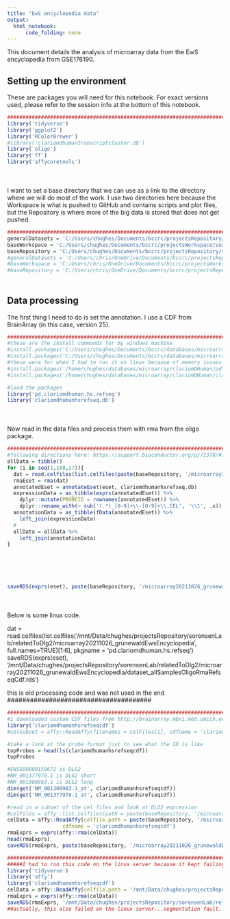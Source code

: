 ```yaml
---
title: "EwS encyclopedia data"
output:
  html_notebook:
      code_folding: none
---
```


This document details the analysis of microarray data from the EwS encyclopedia from GSE176190.

## Setting up the environment

These are packages you will need for this notebook. For exact versions used, please refer to the session info at the bottom of this notebook.

```r
##########################################################################################
library('tidyverse')
library('ggplot2')
library('RColorBrewer')
#library('clariomdhumantranscriptcluster.db')
library('oligo')
library('ff')
library('affycoretools')
```

<div style="margin-bottom:50px;"></div>

I want to set a base directory that we can use as a link to the directory where we will do most of the work. I use two directories here because the Workspace is what is pushed to GitHub and contains scripts and plot files, but the Repository is where more of the big data is stored that does not get pushed.

```r
##########################################################################################
generalDatasets = 'C:/Users/chughes/Documents/bccrc/projectsRepository/generalDatasets'
baseWorkspace = 'C:/Users/chughes/Documents/bccrc/projectsWorkspace/sorensenLab/relatedToDlg2'
baseRepository = 'C:/Users/chughes/Documents/bccrc/projectsRepository/sorensenLab/relatedToDlg2'
#generalDatasets = 'C:/Users/chris/OneDrive/Documents/bccrc/projectsRepository/generalDatasets'
#baseWorkspace = 'C:/Users/chris/OneDrive/Documents/bccrc/projectsWorkspace/sorensenLab/relatedToYbx1'
#baseRepository = 'C:/Users/chris/OneDrive/Documents/bccrc/projectsRepository/sorensenLab/relatedToYbx1'
```

<div style="margin-bottom:50px;"></div>

## Data processing

The first thing I need to do is set the annotation. I use a CDF from BrainArray (in this case, version 25). 

```r
##########################################################################################
#these are the install commands for my windows machine
#install.packages('C:/Users/chughes/Documents/bccrc/databases/microarrays/clariomDHuman/pd.clariomdhuman.hs.refseq_25.0.0.tar.gz', repos = NULL, type = 'source')
#install.packages('C:/Users/chughes/Documents/bccrc/databases/microarrays/clariomDHuman/clariomdhumanhsrefseq.db_25.0.0.tar.gz', repos = NULL, type = 'source')
#these were for when I had to run it on linux because of memory issues
#install.packages('/home/chughes/databases/microarray/clariomDHuman/pd.clariomdhuman.hs.refseq_25.0.0.tar.gz', repos = NULL, type = 'source')
#install.packages('/home/chughes/databases/microarray/clariomDHuman/clariomdhumanhsrefseq.db_25.0.0.tar.gz', repos = NULL, type = 'source')

#load the packages
library('pd.clariomdhuman.hs.refseq')
library('clariomdhumanhsrefseq.db')
```

<div style="margin-bottom:50px;"></div>

Now read in the data files and process them with rma from the oligo package. 

```r
##########################################################################################
#following directions here: https://support.bioconductor.org/p/72378/#72552
allData = tibble()
for (i in seq(1,108,27)){
  dat = read.celfiles(list.celfiles(paste(baseRepository, '/microarray20211026_grunewaldEwsEncyclopedia', sep = ''), full.names=TRUE)[i:i+26], pkgname = 'pd.clariomdhuman.hs.refseq')
  rmaEset = rma(dat)
  annotatedEset = annotateEset(eset, clariomdhumanhsrefseq.db)
  expressionData = as_tibble(exprs(annotatedEset)) %>%
    dplyr::mutate(PROBEID = rownames(annotatedEset)) %>%
    dplyr::rename_with(~ sub('(.*)_[0-9]+\\-[0-9]+\\.CEL', '\\1', .x))
  annotationData = as_tibble(fData(annotatedEset)) %>%
    left_join(expressionData)
  #
  allData = allData %>%
    left_join(annotationData)
}






saveRDS(exprs(eset), paste(baseRepository, '/microarray20211026_grunewaldEwsEncyclopedia/dataset_allSamplesOligoRmaRefseqCdf.rds', sep = ''))
```

<div style="margin-bottom:50px;"></div>

Below is some linux code. 

dat = read.celfiles(list.celfiles('/mnt/Data/chughes/projectsRepository/sorensenLab/relatedToDlg2/microarray20211026_grunewaldEwsEncyclopedia', full.names=TRUE)[1:6], pkgname = 'pd.clariomdhuman.hs.refseq')
saveRDS(exprs(eset), '/mnt/Data/chughes/projectsRepository/sorensenLab/relatedToDlg2/microarray20211026_grunewaldEwsEncyclopedia/dataset_allSamplesOligoRmaRefseqCdf.rds')









#######################################
this is old processing code and was not used in the end
######################################

```r
##########################################################################################
#I downloaded custom CDF files from http://brainarray.mbni.med.umich.edu/Brainarray/Database/CustomCDF/CDF_download.asp
library('clariomdhumanhsrefseqcdf')
#celSubset = affy::ReadAffy(filenames = celFiles[1], cdfname = 'clariomdhumanhsrefseqcdf')

#take a look at the probe format just to see what the ID is like
topProbes = head(ls(clariomdhumanhsrefseqcdf))
topProbes

#ENSG00000150672 is DLG2
#NM_001377978.1 is DLG2 short
#NM_001300983.1 is DLG2 long
dim(get('NM_001300983.1_at', clariomdhumanhsrefseqcdf))
dim(get('NM_001377978.1_at', clariomdhumanhsrefseqcdf))

#read in a subset of the cel files and look at DLG2 expression
#celFiles = affy::list.celfiles(path = paste(baseRepository, '/microarray20211026_grunewaldEwsEncyclopedia/', sep = ''), full.names = TRUE)
celData = affy::ReadAffy(celfile.path = paste(baseRepository, '/microarray20211026_grunewaldEwsEncyclopedia/', sep = ''),
                  cdfname = 'clariomdhumanhsrefseqcdf')
rmaExprs = exprs(affy::rma(celData))
head(rmaExprs)
saveRDS(rmaExprs, paste(baseRepository, '/microarray20211026_grunewaldEwsEncyclopedia/dataset_allSamplesAffyRmaRefseqCdf.rds', sep = ''))

##########################################################################################
#####I had to run this code on the linux server because it kept failing here with the whole dataset
library('tidyverse')
library('affy')
library('clariomdhumanhsrefseqcdf')
celData = affy::ReadAffy(celfile.path = '/mnt/Data/chughes/projectsRepository/sorensenLab/relatedToDlg2/microarray20211026_grunewaldEwsEncyclopedia/', cdfname = 'clariomdhumanhsrefseqcdf')
rmaExprs = exprs(affy::rma(celData))
saveRDS(rmaExprs, '/mnt/Data/chughes/projectsRepository/sorensenLab/relatedToDlg2/microarray20211026_grunewaldEwsEncyclopedia/dataset_allSamplesAffyRmaRefseqCdf.rds')
##actually, this also failed on the linux server...segmentation fault. Maybe it is something with the affy package? We can try with oligo, but we will need to build our own cdf package.
```




